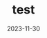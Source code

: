 ---
title: "test"
date: 2023-11-30
draft: false
url: "https://www.youtube.com/watch?v=Q6MemVxEquE&t=5206s"
---